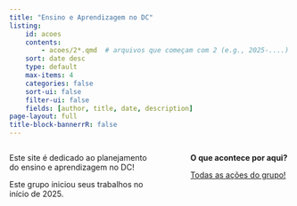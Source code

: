 ```yaml
---
title: "Ensino e Aprendizagem no DC"
listing:
    id: acoes
    contents:
        - acoes/2*.qmd  # arquivos que começam com 2 (e.g., 2025-....)
    sort: date desc
    type: default
    max-items: 4
    categories: false
    sort-ui: false
    filter-ui: false
    fields: [author, title, date, description]
page-layout: full
title-block-bannerrR: false
---
```



:::: {.columns}

::: {.column width="50%"}
Este site é dedicado ao planejamento do ensino e aprendizagem no DC!

Este grupo iniciou seus trabalhos no início de 2025.
:::

::: {.column width="5%"}
:::


::: {.column width="35%"}
**O que acontece por aqui?**

::: {#acoes}
:::

[Todas as ações do grupo!](acoes/index.html)

:::

::::